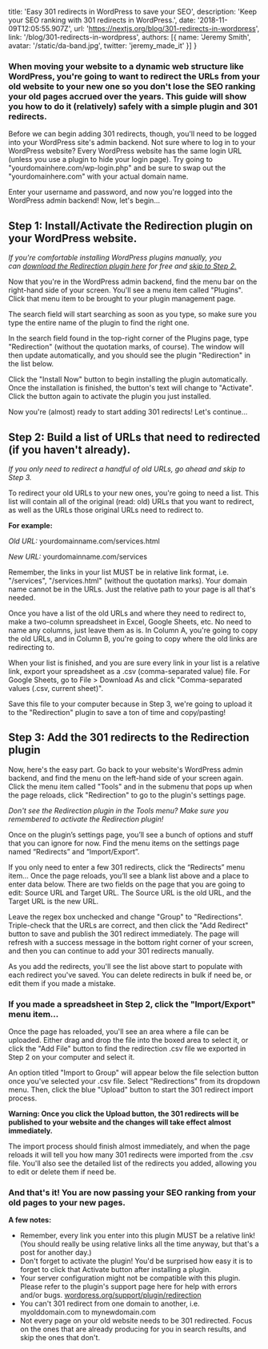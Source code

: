 

  title: 'Easy 301 redirects in WordPress to save your SEO',
  description: 'Keep your SEO ranking with 301 redirects in WordPress.',
  date: '2018-11-09T12:05:55.907Z',
  url: 'https://nextjs.org/blog/301-redirects-in-wordpress',
  link: '/blog/301-redirects-in-wordpress',
  authors: [{
    name: 'Jeremy Smith',
    avatar: '/static/da-band.jpg',
    twitter: 'jeremy_made_it'
  }]
}


### When moving your website to a dynamic web structure like WordPress, you're going to want to redirect the URLs from your old website to your new one so you don't lose the SEO ranking your old pages accrued over the years. This guide will show you how to do it (relatively) safely with a simple plugin and 301 redirects.

Before we can begin adding 301 redirects, though, you'll need to be logged into your WordPress site's admin backend. Not sure where to log in to your WordPress website? Every WordPress website has the same login URL (unless you use a plugin to hide your login page). Try going to "yourdomainhere.com/wp-login.php" and be sure to swap out the "yourdomainhere.com" with your actual domain name.

Enter your username and password, and now you're logged into the WordPress admin backend! Now, let's begin...

Step 1: Install/Activate the Redirection plugin on your WordPress website.
--------------------------------------------------------------------------

*If you're comfortable installing WordPress plugins manually, you can [download the Redirection plugin here](https://wordpress.org/plugins/redirection/) for free and [skip to Step 2.](http://smithed.xyz/easy-301-redirects-wordpress/#step2)*

Now that you're in the WordPress admin backend, find the menu bar on the right-hand side of your screen. You'll see a menu item called "Plugins". Click that menu item to be brought to your plugin management page.

The search field will start searching as soon as you type, so make sure you type the entire name of the plugin to find the right one.

In the search field found in the top-right corner of the Plugins page, type "Redirection" (without the quotation marks, of course). The window will then update automatically, and you should see the plugin "Redirection" in the list below.

Click the "Install Now" button to begin installing the plugin automatically. Once the installation is finished, the button's text will change to "Activate". Click the button again to activate the plugin you just installed.

Now you're (almost) ready to start adding 301 redirects! Let's continue...

Step 2: Build a list of URLs that need to redirected (if you haven't already).
------------------------------------------------------------------------------

*If you only need to redirect a handful of old URLs, go ahead and skip to Step 3.*

To redirect your old URLs to your new ones, you're going to need a list. This list will contain all of the original (read: old) URLs that you want to redirect, as well as the URLs those original URLs need to redirect to.

**For example:**

*Old URL:* yourdomainname.com/services.html

*New URL:* yourdomainname.com/services

Remember, the links in your list MUST be in relative link format, i.e. "/services", "/services.html" (without the quotation marks). Your domain name cannot be in the URLs. Just the relative path to your page is all that's needed.

Once you have a list of the old URLs and where they need to redirect to, make a two-column spreadsheet in Excel, Google Sheets, etc. No need to name any columns, just leave them as is. In Column A, you're going to copy the old URLs, and in Column B, you're going to copy where the old links are redirecting to.

When your list is finished, and you are sure every link in your list is a relative link, export your spreadsheet as a .csv (comma-separated value) file. For Google Sheets, go to File > Download As and click "Comma-separated values (.csv, current sheet)".

Save this file to your computer because in Step 3, we're going to upload it to the "Redirection" plugin to save a ton of time and copy/pasting!

Step 3: Add the 301 redirects to the Redirection plugin
-------------------------------------------------------

Now, here's the easy part. Go back to your website's WordPress admin backend, and find the menu on the left-hand side of your screen again. Click the menu item called "Tools" and in the submenu that pops up when the page reloads, click "Redirection" to go to the plugin's settings page.

*Don't see the Redirection plugin in the Tools menu? Make sure you remembered to activate the Redirection plugin!*

Once on the plugin’s settings page, you’ll see a bunch of options and stuff that you can ignore for now. Find the menu items on the settings page named “Redirects” and “Import/Export”.

If you only need to enter a few 301 redirects, click the “Redirects” menu item…
Once the page reloads, you’ll see a blank list above and a place to enter data below. There are two fields on the page that you are going to edit: Source URL and Target URL. The Source URL is the old URL, and the Target URL is the new URL.

Leave the regex box unchecked and change "Group" to "Redirections". Triple-check that the URLs are correct, and then click the "Add Redirect" button to save and publish the 301 redirect immediately. The page will refresh with a success message in the bottom right corner of your screen, and then you can continue to add your 301 redirects manually.

As you add the redirects, you'll see the list above start to populate with each redirect you've saved. You can delete redirects in bulk if need be, or edit them if you made a mistake.

### If you made a spreadsheet in Step 2, click the "Import/Export" menu item...

Once the page has reloaded, you'll see an area where a file can be uploaded. Either drag and drop the file into the boxed area to select it, or click the "Add File" button to find the redirection .csv file we exported in Step 2 on your computer and select it.

An option titled "Import to Group" will appear below the file selection button once you've selected your .csv file. Select "Redirections" from its dropdown menu. Then, click the blue "Upload" button to start the 301 redirect import process.

**Warning: Once you click the Upload button, the 301 redirects will be published to your website and the changes will take effect almost immediately.**

The import process should finish almost immediately, and when the page reloads it will tell you how many 301 redirects were imported from the .csv file. You'll also see the detailed list of the redirects you added, allowing you to edit or delete them if need be.

### And that's it! You are now passing your SEO ranking from your old pages to your new pages.

**A few notes:**

-   Remember, every link you enter into this plugin MUST be a relative link! (You should really be using relative links all the time anyway, but that's a post for another day.)
-   Don't forget to activate the plugin! You'd be surprised how easy it is to forget to click that Activate button after installing a plugin.
-   Your server configuration might not be compatible with this plugin. Please refer to the plugin's support page here for help with errors and/or bugs. [wordpress.org/support/plugin/redirection](https://wordpress.org/support/plugin/redirection)
-   You can't 301 redirect from one domain to another, i.e. myolddomain.com to mynewdomain.com
-   Not every page on your old website needs to be 301 redirected. Focus on the ones that are already producing for you in search results, and skip the ones that don't.

<style jsx>{`
table {
  margin: 0 auto 30px;
}
table td,
table th {
  padding: 10px 20px;
}
table th {
  font-weight: normal;
  font-size: 12px;
  color: #9b9b9b;
  padding-bottom: 0px;
}
table td:first-child {
  width: 55%;
}
table td {
  font-size: 14px;
  vertical-align: middle;
}
table td:last-child {
  color: #067df7;
}
table td:not(:first-child) {
  text-align: center;
}
table td em {
  font-weight: normal;
  font-size: 10px;
  text-transform: uppercase;
  font-style: normal;
  display: block;
}
// CSS only media query for mobile
@media screen and (max-width: 640px) {
  table td,
  table th {
    padding: 10px 10px;
  }
}
`}</style>